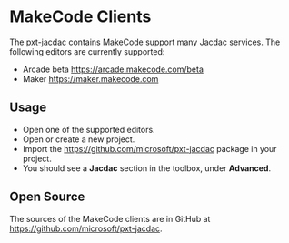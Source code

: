 # MakeCode Clients

The [pxt-jacdac](https://github.com/microsoft/pxt-jacdac) contains MakeCode support many Jacdac services.
The following editors are currently supported:

* Arcade beta https://arcade.makecode.com/beta
* Maker https://maker.makecode.com

## Usage

* Open one of the supported editors.
* Open or create a new project.
* Import the https://github.com/microsoft/pxt-jacdac package in your project.
* You should see a **Jacdac** section in the toolbox, under **Advanced**.


## Open Source

The sources of the MakeCode clients are in GitHub at https://github.com/microsoft/pxt-jacdac.

